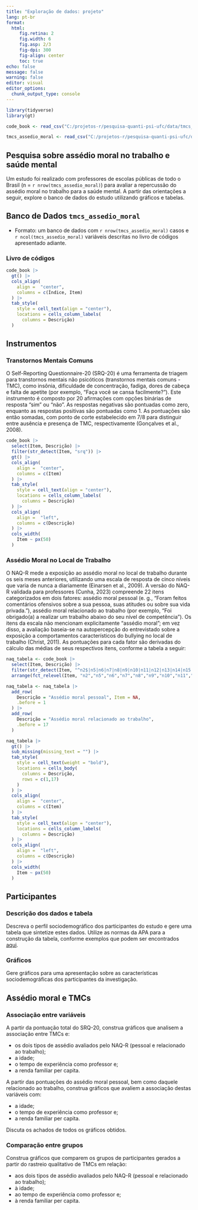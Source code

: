 ```yaml
---
title: "Exploração de dados: projeto"
lang: pt-br
format: 
  html:
     fig.retina: 2
     fig.width: 6
     fig.asp: 2/3
     fig-dpi: 300
     fig-align: center
     toc: true
echo: false
message: false
warning: false
editor: visual
editor_options: 
  chunk_output_type: console
---
```


```r
library(tidyverse)
library(gt)
```

```r
code_book <- read_csv("C:/projetos-r/pesquisa-quanti-psi-ufc/data/tmcs_assedio_moral_code_book.csv")

tmcs_assedio_moral <- read_csv("C:/projetos-r/pesquisa-quanti-psi-ufc/data/tmcs_assedio_moral.csv")
```

## Pesquisa sobre assédio moral no trabalho e saúde mental

Um estudo foi realizado com professores de escolas públicas de todo o Brasil (n = `r nrow(tmcs_assedio_moral)`) para avaliar a repercussão do assédio moral no trabalho para a saúde mental. A partir das orientações a seguir, explore o banco de dados do estudo utilizando gráficos e tabelas.

## Banco de Dados `tmcs_assedio_moral`

-   Formato: um banco de dados com `r nrow(tmcs_assedio_moral)` casos e `r ncol(tmcs_assedio_moral)` variáveis descritas no livro de códigos apresentado adiante.

### Livro de códigos

```r
code_book |> 
  gt() |> 
  cols_align(
    align =  "center",
    columns = c(Índice, Item)
  ) |> 
  tab_style(
    style = cell_text(align = "center"),
    locations = cells_column_labels(
      columns = Descrição)
  )
```

## Instrumentos

### Transtornos Mentais Comuns

O Self-Reporting Questionnaire-20 (SRQ-20) é uma ferramenta de triagem para transtornos mentais não psicóticos (transtornos mentais comuns - TMC), como insônia, dificuldade de concentração, fadiga, dores de cabeça e falta de apetite (por exemplo, “Faça você se cansa facilmente?”). Este instrumento é composto por 20 afirmações com opções binárias de resposta “sim” ou “não”. As respostas negativas são pontuadas como zero, enquanto as respostas positivas são pontuadas como 1. As pontuações são então somadas, com ponto de corte estabelecido em 7/8 para distinguir entre ausência e presença de TMC, respectivamente (Gonçalves et al., 2008).

```r
code_book |> 
  select(Item, Descrição) |> 
  filter(str_detect(Item, "srq")) |> 
  gt() |> 
  cols_align(
    align =  "center",
    columns = c(Item)
  ) |> 
  tab_style(
    style = cell_text(align = "center"),
    locations = cells_column_labels(
      columns = Descrição)
  ) |> 
  cols_align(
    align =  "left",
    columns = c(Descrição)  
  ) |> 
  cols_width(
    Item ~ px(50)
  )
```

### Assédio Moral no Local de Trabalho

O NAQ-R mede a exposição ao assédio moral no local de trabalho durante os seis meses anteriores, utilizando uma escala de resposta de cinco níveis que varia de nunca a diariamente (Einarsen et al., 2009). A versão do NAQ-R validada para professores (Cunha, 2023) compreende 22 itens categorizados em dois fatores: assédio moral pessoal (e. g., “Foram feitos comentários ofensivos sobre a sua pessoa, suas atitudes ou sobre sua vida privada.”), assédio moral relacionado ao trabalho (por exemplo, “Foi obrigado(a) a realizar um trabalho abaixo do seu nível de competência”). Os itens da escala não mencionam explicitamente “assédio moral”; em vez disso, a avaliação baseia-se na autopercepção do entrevistado sobre a exposição a comportamentos característicos do bullying no local de trabalho (Christ, 2011). As pontuações para cada fator são derivadas do cálculo das médias de seus respectivos itens, conforme a tabela a seguir:

```r
naq_tabela <- code_book |>
  select(Item, Descrição) |>
  filter(str_detect(Item, "^n2$|n5|n6|n7|n8|n9|n10|n11|n12|n13|n14|n15|n17|n20|n22|n3|n4|n16|n18|n19|n21")) |> 
  arrange(fct_relevel(Item, "n2","n5","n6","n7","n8","n9","n10","n11","n12","n13","n14","n15","n17","n20","n22","n3","n4","n16","n18","n19","n21"))
```

```r
naq_tabela <- naq_tabela |> 
  add_row(
    Descrição = "Assédio moral pessoal", Item = NA,
    .before = 1
  ) |> 
  add_row(
    Descrição = "Assédio moral relacionado ao trabalho",
    .before = 17
  )
```

```r
naq_tabela |> 
  gt() |> 
  sub_missing(missing_text = "") |> 
  tab_style(
    style = cell_text(weight = "bold"),
    locations = cells_body(
      columns = Descrição,
      rows = c(1,17)
    )
  ) |>
  cols_align(
    align =  "center",
    columns = c(Item)
  ) |> 
  tab_style(
    style = cell_text(align = "center"),
    locations = cells_column_labels(
      columns = Descrição)
  ) |> 
  cols_align(
    align =  "left",
    columns = c(Descrição)  
  ) |> 
  cols_width(
    Item ~ px(50)
  )
```

## Participantes

### Descrição dos dados e tabela

Descreva o perfil sociodemográfico dos participantes do estudo e gere uma tabela que sintetize estes dados. Utilize as normas da APA para a construção da tabela, conforme exemplos que podem ser encontrados [aqui](https://apastyle.apa.org/style-grammar-guidelines/tables-figures/sample-tables){.external target="_blank"}. 

### Gráficos

Gere gráficos para uma apresentação sobre as características sociodemográficas dos participantes da investigação.

## Assédio moral e TMCs

### Associação entre variáveis

A partir da pontuação total do SRQ-20, construa gráficos que analisem a associação entre TMCs e:

-   os dois tipos de assédio avaliados pelo NAQ-R (pessoal e relacionado ao trabalho);
-   a idade;
-   o tempo de experiência como professor e; 
-   a renda familiar per capita.

A partir das pontuações do assédio moral pessoal, bem como daquele relacionado ao trabalho, construa gráficos que avaliem a associação destas variáveis com:

-   a idade;
-   o tempo de experiência como professor e; 
-   a renda familiar per capita.

Discuta os achados de todos os gráficos obtidos.

### Comparação entre grupos

Construa gráficos que comparem os grupos de participantes gerados a partir do rastreio qualitativo de TMCs em relação:

-   aos dois tipos de assédio avaliados pelo NAQ-R (pessoal e relacionado ao trabalho);
-   à idade;
-   ao tempo de experiência como professor e; 
-   à renda familiar per capita.




